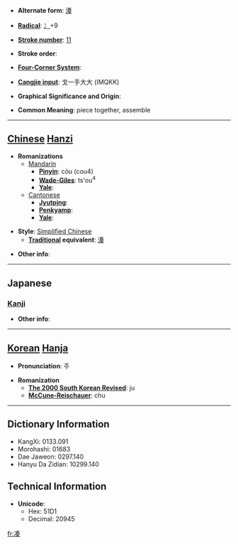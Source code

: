 * '''Alternate form''': [[湊]]

* '''[[Wiktionary:Chinese radical index| Radical]]''': [[Wiktionary:Chinese radical index 冫|冫]]+9

* '''[[Wiktionary:Chinese total strokes index|Stroke number]]''': [[Wiktionary:Chinese total strokes index 11|11]]

* '''Stroke order''': 

* '''[[Wiktionary:Chinese four corner index|Four-Corner System]]''': 

* '''[[Wiktionary:Chinese Cangjie index|Cangjie input]]''': 戈一手大大 (IMQKK)

* '''Graphical Significance and Origin''': 

* '''Common Meaning''': piece together, assemble

----

== [[Chinese]] [[Hanzi]] ==

* '''Romanizations'''
** [[Mandarin]]
*** '''[[Pinyin]]''': còu (cou4)
*** '''[[Wade-Giles]]''': ts'ou<sup>4</sup>
*** '''[[Yale]]''': 
**[[Cantonese]]
***'''[[Jyutping]]''':
***'''[[Penkyamp]]''': 
***'''[[Yale]]''': 

* '''Style''': [[Simplified Chinese]] 
** '''[[Traditional Chinese|Traditional]] equivalent''': [[湊]]

* '''Other info''': 

----

==Japanese==
===[[Kanji]]===
{{kanji|on readings=[[そう]] (sō)
|kun readings=[[みなと]] (minato), [[あつまる]] (atsumaru)
}}

* '''Other info''':  

----

== [[Korean]] [[Hanja]] ==

* '''Pronunciation''': 주

* '''Romanization'''
** '''[[The 2000 South Korean Revised Romanization|The 2000 South Korean Revised]]''': ju
** '''[[McCune-Reischauer]]''': chu

----

== Dictionary Information ==

* KangXi: 0133.091
* Morohashi: 01683
* Dae Jaweon: 0297.140
* Hanyu Da Zidian: 10299.140

== Technical Information ==

* '''Unicode''':
** Hex: 51D1
** Decimal: 20945

[[fr:凑]]
